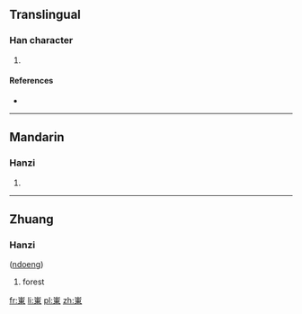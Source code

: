 {{also|岽}}
==Translingual==

===Han character===
{{Han char|rn=46|rad=山|as=08|sn=11|four=|canj=山木田 (UDW), X山木田 (XUDW)}}

# {{defn|Han|sort=山08}}

====References====
* {{Han ref|kx=0315.151|hdz=10778.040|uh=5D2C|ud=23852}}

----

==Mandarin==

===Hanzi===
{{cmn-hanzi|sim=岽|pin=[[dōng]] ([[dong1]])|wg=tung<sup>1</sup>}}

# {{defn|lang=cmn|sort=山08}}

----

==Zhuang==

===Hanzi===
{{infl|za|character}} ([[ndoeng]])

# forest

[[fr:崬]]
[[li:崬]]
[[pl:崬]]
[[zh:崬]]